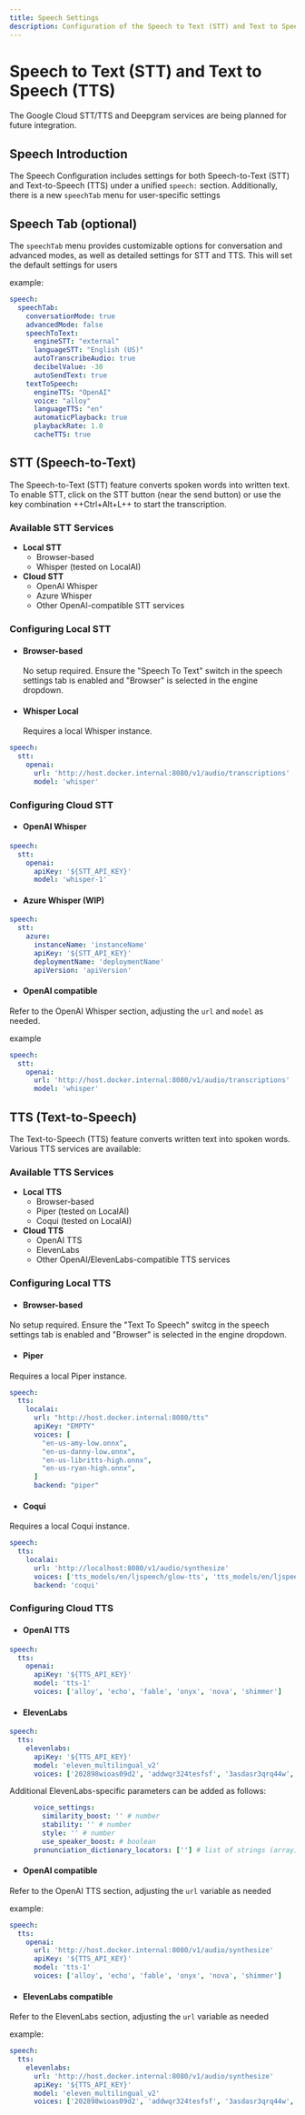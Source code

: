 ```yaml
---
title: Speech Settings
description: Configuration of the Speech to Text (STT) and Text to Speech (TTS) features
---
```


# Speech to Text (STT) and Text to Speech (TTS)

<Callout type="info" title="Upcoming STT/TTS Enhancements" collapsible>
The Google Cloud STT/TTS and Deepgram services are being planned for future integration.
</Callout>

## Speech Introduction

The Speech Configuration includes settings for both Speech-to-Text (STT) and Text-to-Speech (TTS) under a unified `speech:` section. Additionally, there is a new `speechTab` menu for user-specific settings

## Speech Tab (optional)

The `speechTab` menu provides customizable options for conversation and advanced modes, as well as detailed settings for STT and TTS. This will set the default settings for users

example:

```yaml
speech:
  speechTab:
    conversationMode: true
    advancedMode: false
    speechToText:
      engineSTT: "external"
      languageSTT: "English (US)"
      autoTranscribeAudio: true
      decibelValue: -30
      autoSendText: true
    textToSpeech:
      engineTTS: "OpenAI"
      voice: "alloy"
      languageTTS: "en"
      automaticPlayback: true
      playbackRate: 1.0
      cacheTTS: true
```

## STT (Speech-to-Text)

The Speech-to-Text (STT) feature converts spoken words into written text. To enable STT, click on the STT button (near the send button) or use the key combination ++Ctrl+Alt+L++ to start the transcription.

### Available STT Services

- **Local STT**
  - Browser-based
  - Whisper (tested on LocalAI)
- **Cloud STT**
  - OpenAI Whisper
  - Azure Whisper
  - Other OpenAI-compatible STT services

### Configuring Local STT

- #### Browser-based
  No setup required. Ensure the "Speech To Text" switch in the speech settings tab is enabled and "Browser" is selected in the engine dropdown.

- #### Whisper Local
  Requires a local Whisper instance.

```yaml
speech:
  stt:
    openai:
      url: 'http://host.docker.internal:8080/v1/audio/transcriptions'
      model: 'whisper'
```

### Configuring Cloud STT

- #### OpenAI Whisper

```yaml
speech:
  stt:
    openai:
      apiKey: '${STT_API_KEY}'
      model: 'whisper-1'
```

- #### Azure Whisper (WIP)

```yaml
speech:
  stt:
    azure:
      instanceName: 'instanceName'
      apiKey: '${STT_API_KEY}'
      deploymentName: 'deploymentName'
      apiVersion: 'apiVersion'
```

- #### OpenAI compatible

Refer to the OpenAI Whisper section, adjusting the `url` and `model` as needed.

example
  
```yaml
speech:
  stt:
    openai:
      url: 'http://host.docker.internal:8080/v1/audio/transcriptions'
      model: 'whisper'
  ```


## TTS (Text-to-Speech)

The Text-to-Speech (TTS) feature converts written text into spoken words. Various TTS services are available:

### Available TTS Services

- **Local TTS**
  - Browser-based
  - Piper (tested on LocalAI)
  - Coqui (tested on LocalAI)
- **Cloud TTS**
  - OpenAI TTS
  - ElevenLabs
  - Other OpenAI/ElevenLabs-compatible TTS services

### Configuring Local TTS

- #### Browser-based

No setup required. Ensure the "Text To Speech" switcg in the speech settings tab is enabled and "Browser" is selected in the engine dropdown.

- #### Piper

Requires a local Piper instance.

```yaml
speech:
  tts:
    localai:
      url: "http://host.docker.internal:8080/tts"
      apiKey: "EMPTY"
      voices: [
        "en-us-amy-low.onnx",
        "en-us-danny-low.onnx",
        "en-us-libritts-high.onnx",
        "en-us-ryan-high.onnx",
      ]
      backend: "piper"
```

- #### Coqui

Requires a local Coqui instance.

```yaml
speech:
  tts:
    localai:
      url: 'http://localhost:8080/v1/audio/synthesize'
      voices: ['tts_models/en/ljspeech/glow-tts', 'tts_models/en/ljspeech/tacotron2', 'tts_models/en/ljspeech/waveglow']
      backend: 'coqui'
```

### Configuring Cloud TTS

- #### OpenAI TTS

```yaml
speech:
  tts:
    openai:
      apiKey: '${TTS_API_KEY}'
      model: 'tts-1'
      voices: ['alloy', 'echo', 'fable', 'onyx', 'nova', 'shimmer']
```

- #### ElevenLabs

```yaml
speech:
  tts:
    elevenlabs:
      apiKey: '${TTS_API_KEY}'
      model: 'eleven_multilingual_v2'
      voices: ['202898wioas09d2', 'addwqr324tesfsf', '3asdasr3qrq44w', 'adsadsa']
```

Additional ElevenLabs-specific parameters can be added as follows:

```yaml
      voice_settings:
        similarity_boost: '' # number
        stability: '' # number
        style: '' # number
        use_speaker_boost: # boolean
      pronunciation_dictionary_locators: [''] # list of strings (array)
```

- #### OpenAI compatible

Refer to the OpenAI TTS section, adjusting the `url` variable as needed

example:

```yaml
speech:
  tts:
    openai:
      url: 'http://host.docker.internal:8080/v1/audio/synthesize'
      apiKey: '${TTS_API_KEY}'
      model: 'tts-1'
      voices: ['alloy', 'echo', 'fable', 'onyx', 'nova', 'shimmer']
```

- #### ElevenLabs compatible

Refer to the ElevenLabs section, adjusting the `url` variable as needed

example:

```yaml
speech:
  tts:
    elevenlabs:
      url: 'http://host.docker.internal:8080/v1/audio/synthesize'
      apiKey: '${TTS_API_KEY}'
      model: 'eleven_multilingual_v2'
      voices: ['202898wioas09d2', 'addwqr324tesfsf', '3asdasr3qrq44w', 'adsadsa']
```

